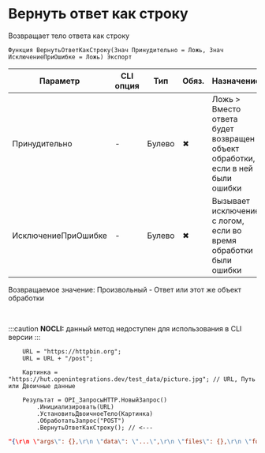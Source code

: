 ﻿---
sidebar_position: 4
description: Вернуть ответ как строку  и другие функции для работы с HTTP-клиент в Открытом пакете интеграций - бесплатной open-source библиотеке интеграций для 1С:Предприятие 8, OneScript и CLI
keywords: [1C, 1С, 1С:Предприятие, 1С:Предприятие 8.3, API, Интеграция, Сервисы, Обмен, OneScript, CLI, HTTP-клиент]
---


# Вернуть ответ как строку 
 Возвращает тело ответа как строку



`Функция ВернутьОтветКакСтроку(Знач Принудительно = Ложь, Знач ИсключениеПриОшибке = Ложь) Экспорт`

  | Параметр | CLI опция | Тип | Обяз. | Назначение |
  |-|-|-|-|-|
  | Принудительно | - | Булево | &#x2716; | Ложь > Вместо ответа будет возвращен объект обработки, если в ней были ошибки |
  | ИсключениеПриОшибке | - | Булево | &#x2716; | Вызывает исключение с логом, если во время обработки были ошибки |

  
  Возвращаемое значение:   Произвольный -  Ответ или этот же объект обработки

<br/>


:::caution
**NOCLI:** данный метод недоступен для использования в CLI версии
:::
<br/>



```bsl title="Пример использования для 1С:Предприятие/OneScript"
    URL = "https://httpbin.org";
    URL = URL + "/post";

    Картинка = "https://hut.openintegrations.dev/test_data/picture.jpg"; // URL, Путь или Двоичные данные

    Результат = OPI_ЗапросыHTTP.НовыйЗапрос()
        .Инициализировать(URL)
        .УстановитьДвоичноеТело(Картинка)
        .ОбработатьЗапрос("POST")
        .ВернутьОтветКакСтроку(); // <---
```
    



```json title="Результат"
"{\r\n \"args\": {},\r\n \"data\": \"...\",\r\n \"files\": {},\r\n \"form\": {},\r\n \"headers\": {\r\n  \"Accept\": \"*/*\",\r\n  \"Accept-Charset\": \"utf-8\",\r\n  \"Accept-Encoding\": \"gzip\",\r\n  \"Content-Length\": \"2114023\",\r\n  \"Content-Type\": \"application/octet-stream\",\r\n  \"Host\": \"httpbin.org\",\r\n  \"User-Agent\": \"1Script v$2.0.0.0\",\r\n  \"X-Amzn-Trace-Id\": \"Root=1-68c8f9f6-0d2604d21cd60cb27bc76519\"\r\n },\r\n \"json\": null,\r\n \"origin\": \"***\",\r\n \"url\": \"https://httpbin.org/post\"\r\n}"
```
